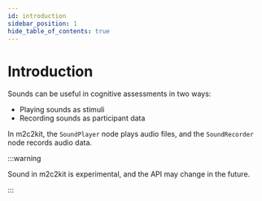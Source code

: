 ```yaml
---
id: introduction
sidebar_position: 1
hide_table_of_contents: true
---
```



# Introduction

Sounds can be useful in cognitive assessments in two ways:

- Playing sounds as stimuli
- Recording sounds as participant data

In m2c2kit, the `SoundPlayer` node plays audio files, and the `SoundRecorder` node records audio data.

:::warning

Sound in m2c2kit is experimental, and the API may change in the future.

:::
